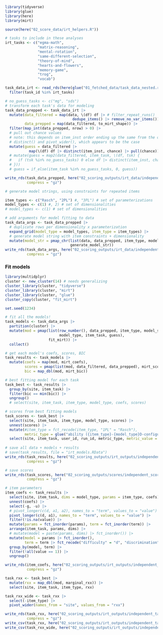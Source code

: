 ```r
library(tidyverse)
library(glue)
library(here)
library(mirt)

source(here("02_score_data/irt_helpers.R"))

# tasks to include in these analyses
irt_tasks <- c("egma-math",
               "matrix-reasoning",
               "mental-rotation",
               "same-different-selection",
               "theory-of-mind",
               "hearts-and-flowers",
               "memory-game",
               "trog",
               "vocab")

task_data_irt <- read_rds(here(glue("01_fetched_data/task_data_nested.rds"))) |>
  filter(task_id %in% irt_tasks)
```

```r
# no_guess_tasks <- c("mg", "sds")
# transform each task's data for modeling
task_data_prepped <- task_data_irt |>
  mutate(data_filtered = map(data, \(df) df |> # filter_repeat_runs() |>
                               dedupe_items() |> remove_no_var_items()),
         data_prepped = map(data_filtered, to_mirt_shape)) |>
  filter(map_int(data_prepped, nrow) > 0) |>
  # pull out chance values
  # note: this depends on item_inst order ending up the same from the outputs of
  # distinct() and pivot_wider(), which appears to be the case
  mutate(guess = data_filtered |>
           map(\(df) df |> distinct(item_inst, chance) |> pull(chance)))
  # mutate(guess = map2(data_filtered, item_task, \(df, tsk) {
  #   if (tsk %in% no_guess_tasks) 0 else df |> distinct(item_inst, chance) |> pull(chance)
  # }))
  # guess = if_else(item_task %in% no_guess_tasks, 0, guess))

write_rds(task_data_prepped, here("02_scoring_outputs/irt_data/independent_task_data_prepped.rds"),
          compress = "gz")
```

```r
# generate model strings, using constraints for repeated items

item_types <- c("Rasch", "2PL") #, "3PL") # set of parameterizations
model_types <- c(1) #, 2) # set of dimensionalities
# model_types <- c(1) # set of dimensionalities

# add arguments for model fitting to data
task_data_args <- task_data_prepped |>
  # duplicate rows per dimensionality x parameterization
  expand_grid(model_type = model_types, item_type = item_types) |>
  # generate model string with item constraints + dimensionality
  mutate(model_str = pmap_chr(list(data, data_prepped, item_type, model_type),
                              generate_model_str))
write_rds(task_data_args, here("02_scoring_outputs/irt_data/independent_task_data_args.rds"),
          compress = "gz")
```

### Fit models

```r
library(multidplyr)
cluster <- new_cluster(14) # needs generalizing
cluster_library(cluster, "tidyverse")
cluster_library(cluster, "mirt")
cluster_library(cluster, "glue")
cluster_copy(cluster, "fit_mirt")

set.seed(1234)

# fit all the models!
task_models <- task_data_args |>
  partition(cluster) |>
  mutate(mod = pmap(list(row_number(), data_prepped, item_type, model_str,
                         model_type, item_task, guess),
                    fit_mirt)) |>
  collect()

# get each model's coefs, scores, BIC
task_results <- task_models |>
  mutate(coefs = map(mod, mirt_coefs),
         scores = pmap(list(mod, data_filtered, data_prepped), mirt_scores),
         bic = map_dbl(mod, mirt_bic))

# best fitting model for each task
task_best <- task_results |>
  group_by(site, item_task) |>
  filter(bic == min(bic)) |>
  ungroup()
  # select(site, item_task, item_type, model_type, coefs, scores)

# scores from best fitting models
task_scores <- task_best |>
  select(site, item_task, item_type, model_type, scores) |>
  unnest(scores) |>
  mutate(#item_type = fct_recode(item_type, "1PL" = "Rasch"),
         metric_type = glue("ability ({item_type}-{model_type}D-configural)")) |>
  select(site, item_task, user_id, run_id, metric_type, metric_value = ability)
  
# save all data + models + results
# save(task_results, file = "irt_models.RData")
write_rds(task_results, here("02_scoring_outputs/irt_outputs/independent_task_results.rds"),
          compress = "gz")

# save scores
write_rds(task_scores, here("02_scoring_outputs/scores/independent_scores.rds"),
          compress = "gz")
```

```r
# item parameters
item_coefs <- task_results |>
  select(site, item_task, dims = model_type, params = item_type, coefs) |>
  unnest(coefs) |>
  select(-g, -u) |>
  # pivot_longer(c(d, a1, a2), names_to = "term", values_to = "value") |>
  pivot_longer(c(d, a1), names_to = "term", values_to = "value") |>
  filter(!is.na(value)) |>
  mutate(params = fct_inorder(params), term = fct_inorder(term)) |>
  arrange(item_task, params, dims) |>
  # mutate(model = paste(params, dims) |> fct_inorder()) |>
  mutate(model = params |> fct_inorder(),
         term = term |> fct_recode("difficulty" = "d", "discrimination" = "a1")) |>
  group_by(model, term) |>
  filter(!all(value == 1)) |>
  ungroup()

write_rds(item_coefs, here("02_scoring_outputs/irt_outputs/independent_item_coefs.rds"),
          compress = "gz")
```

```r
task_rxx <- task_best |>
  mutate(rxx = map_dbl(mod, marginal_rxx)) |>
  select(site, item_task, item_type, rxx)

task_rxx_wide <- task_rxx |> 
  select(-item_type) |> 
  pivot_wider(names_from = "site", values_from = "rxx") 

write_rds(task_rxx, here("02_scoring_outputs/irt_outputs/independent_task_rxx.rds"),
          compress = "gz")
write_csv(task_rxx, here("02_scoring_outputs/irt_outputs/independent_task_rxx.csv"))
write_csv(task_rxx_wide, here("02_scoring_outputs/irt_outputs/independent_task_rxx_wide.csv"))
```
